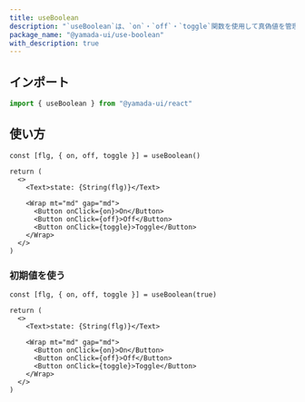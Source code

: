 ```yaml
---
title: useBoolean
description: "`useBoolean`は、`on`・`off`・`toggle`関数を使用して真偽値を管理するために使用されるカスタムフックです。"
package_name: "@yamada-ui/use-boolean"
with_description: true
---
```


## インポート

```ts
import { useBoolean } from "@yamada-ui/react"
```

## 使い方

```tsx functional=true
const [flg, { on, off, toggle }] = useBoolean()

return (
  <>
    <Text>state: {String(flg)}</Text>

    <Wrap mt="md" gap="md">
      <Button onClick={on}>On</Button>
      <Button onClick={off}>Off</Button>
      <Button onClick={toggle}>Toggle</Button>
    </Wrap>
  </>
)
```

### 初期値を使う

```tsx functional=true
const [flg, { on, off, toggle }] = useBoolean(true)

return (
  <>
    <Text>state: {String(flg)}</Text>

    <Wrap mt="md" gap="md">
      <Button onClick={on}>On</Button>
      <Button onClick={off}>Off</Button>
      <Button onClick={toggle}>Toggle</Button>
    </Wrap>
  </>
)
```
